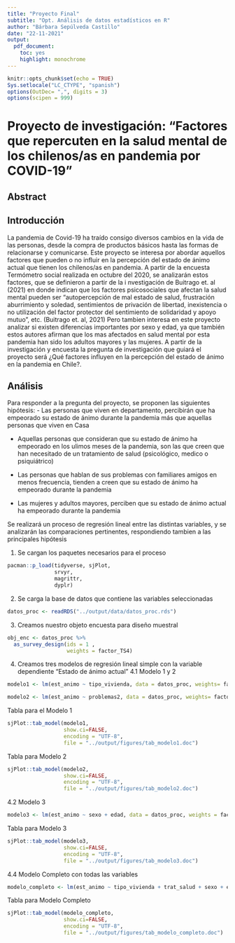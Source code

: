 ```yaml
---
title: "Proyecto Final"
subtitle: "Opt. Análisis de datos estadísticos en R"
author: "Bárbara Sepúlveda Castillo"
date: "22-11-2021"
output: 
  pdf_document: 
    toc: yes
    highlight: monochrome
---
```


```r
knitr::opts_chunk$set(echo = TRUE) 
Sys.setlocale("LC_CTYPE", "spanish")
options(OutDec= ",", digits = 3)
options(scipen = 999)
```

# Proyecto de investigación: "Factores que repercuten en la salud mental de los chilenos/as en pandemia por COVID-19"

## Abstract

## Introducción 
La pandemia de Covid-19 ha traído consigo diversos cambios en la vida de las personas, desde la compra de productos básicos hasta las formas de relacionarse y comunicarse. Este proyecto se interesa por abordar aquellos factores que pueden o no influir en la percepción del estado de ánimo actual que tienen los chilenos/as en pandemia. A partir de la encuesta Termómetro social realizada en octubre del 2020, se analizarán estos factores, que se definieron a partir de la i nvestigación de Buitrago et. al (2021) en donde indican que los factores psicosociales que afectan la salud mental pueden ser "autopercepción de mal estado de salud, frustración aburrimiento y soledad, sentimientos de privación de libertad, inexistencia o no utilización del factor protector del sentimiento de solidaridad y apoyo mutuo", etc. (Buitrago et. al, 2021) Pero tambien interesa en este proyecto analizar si existen diferencias importantes por sexo y edad, ya que también estos autores afirman que los mas afectados en salud mental por esta pandemia han sido los adultos mayores y las mujeres.
A partir de la investigación y encuesta la pregunta de investigación que guiará el proyecto será ¿Qué factores influyen en la percepción del estado de ánimo en la pandemia en Chile?. 

## Análisis
Para responder a la pregunta del proyecto, se proponen las siguientes hipótesis: 
- Las personas que viven en departamento, percibirán que ha empeorado su estado de ánimo durante la pandemia más que aquellas personas que viven en Casa

- Aquellas personas que consideran que su estado de ánimo ha empeorado en los ulimos meses de la pandemia, son las que creen que han necesitado de un tratamiento de salud (psicológico, medico o psiquiátrico) 

- Las personas que hablan de sus problemas con familiares amigos en menos frecuencia, tienden a creen que su estado de ánimo ha empeorado durante la pandemia 

- Las mujeres y adultos mayores, perciben que su estado de ánimo actual ha empeorado durante la pandemia 

Se realizará un proceso de regresión lineal entre las distintas variables, y se analizarán las comparaciones pertinentes, respondiendo tambien a las principales hipótesis

1. Se cargan los paquetes necesarios para el proceso 
```r
pacman::p_load(tidyverse, sjPlot, 
               srvyr,
               magrittr,
               dyplr)

```

2. Se carga la base de datos que contiene las variables seleccionadas 
```r
datos_proc <- readRDS("../output/data/datos_proc.rds")

```

3. Creamos nuestro objeto encuesta para diseño muestral
```r
obj_enc <- datos_proc %>% 
  as_survey_design(ids = 1 ,
                   weights = factor_TS4) 
```

4. Creamos tres modelos de regresión lineal simple con la variable dependiente "Estado de ánimo actual" 
4.1 Modelo 1 y 2 
```r
modelo1 <- lm(est_animo ~ tipo_vivienda, data = datos_proc, weights= factor_TS4)

modelo2 <- lm(est_animo ~ problemas2, data = datos_proc, weights= factor_TS4)

```

Tabla para el Modelo 1
```r
sjPlot::tab_model(modelo1, 
                  show.ci=FALSE,  
                  encoding = "UTF-8", 
                  file = "../output/figures/tab_modelo1.doc")
```

Tabla para Modelo 2

```r
sjPlot::tab_model(modelo2, 
                  show.ci=FALSE,  
                  encoding = "UTF-8", 
                  file = "../output/figures/tab_modelo2.doc")
```

4.2 Modelo 3
```r
modelo3 <- lm(est_animo ~ sexo + edad, data = datos_proc, weights = factor_TS4)
```

Tabla para Modelo 3

```r
sjPlot::tab_model(modelo3, 
                  show.ci=FALSE,  
                  encoding = "UTF-8", 
                  file = "../output/figures/tab_modelo3.doc")
```

4.4 Modelo Completo con todas las variables 
```r
modelo_completo <- lm(est_animo ~ tipo_vivienda + trat_salud + sexo + edad + problemas2, data = datos_proc, weights = factor_TS4)

```

Tabla para Modelo Completo 

```r
sjPlot::tab_model(modelo_completo, 
                  show.ci=FALSE,  
                  encoding = "UTF-8", 
                  file = "../output/figures/tab_modelo_completo.doc")
```








